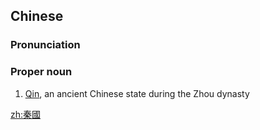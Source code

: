 ==Chinese==
{{zh-forms|s=秦国}}

===Pronunciation===
{{zh-pron
|m=Qínguó
|c=ceon4 gwok3
|cat=propn
}}

===Proper noun===
{{zh-proper noun}}

# [[w:Qin (state)|Qin]], an ancient Chinese state during the Zhou dynasty

[[zh:秦國]]